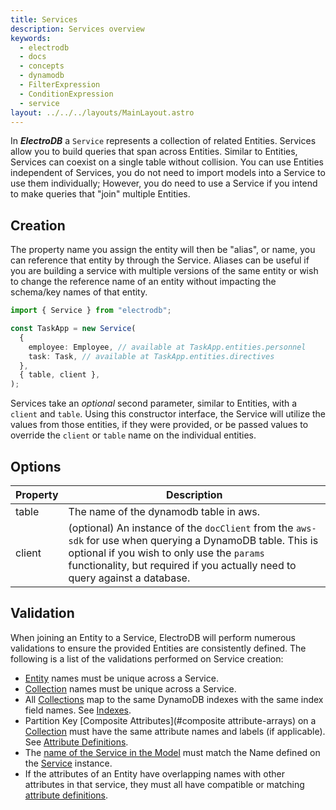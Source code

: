 ```yaml
---
title: Services
description: Services overview
keywords:
  - electrodb
  - docs
  - concepts
  - dynamodb
  - FilterExpression
  - ConditionExpression
  - service
layout: ../../../layouts/MainLayout.astro
---
```


In **_ElectroDB_** a `Service` represents a collection of related Entities. Services allow you to build queries that span across Entities. Similar to Entities, Services can coexist on a single table without collision. You can use Entities independent of Services, you do not need to import models into a Service to use them individually; However, you do need to use a Service if you intend to make queries that "join" multiple Entities.

## Creation

The property name you assign the entity will then be "alias", or name, you can reference that entity by through the Service. Aliases can be useful if you are building a service with multiple versions of the same entity or wish to change the reference name of an entity without impacting the schema/key names of that entity.

```typescript
import { Service } from "electrodb";

const TaskApp = new Service(
  {
    employee: Employee, // available at TaskApp.entities.personnel
    task: Task, // available at TaskApp.entities.directives
  },
  { table, client },
);
```

Services take an _optional_ second parameter, similar to Entities, with a `client` and `table`. Using this constructor interface, the Service will utilize the values from those entities, if they were provided, or be passed values to override the `client` or `table` name on the individual entities.

## Options

| Property | Description                                                                                                                                                                                                                              |
| -------- | ---------------------------------------------------------------------------------------------------------------------------------------------------------------------------------------------------------------------------------------- |
| table    | The name of the dynamodb table in aws.                                                                                                                                                                                                   |
| client   | (optional) An instance of the `docClient` from the `aws-sdk` for use when querying a DynamoDB table. This is optional if you wish to only use the `params` functionality, but required if you actually need to query against a database. |

## Validation

When joining an Entity to a Service, ElectroDB will perform numerous validations to ensure the provided Entities are consistently defined. The following is a list of the validations performed on Service creation:

- [Entity](/en/modeling/entities) names must be unique across a Service.
- [Collection](/en/modeling/collections) names must be unique across a Service.
- All [Collections](/en/modeling/collections) map to the same DynamoDB indexes with the same index field names. See [Indexes](/en/modeling/indexes).
- Partition Key [Composite Attributes](#composite attribute-arrays) on a [Collection](/en/modeling/collections) must have the same attribute names and labels (if applicable). See [Attribute Definitions](/en/modeling/attributes#attribute-definition).
- The [name of the Service in the Model](/en/modeling/entity#entity-definition-schema) must match the Name defined on the [Service](/en/modeling/services) instance.
- If the attributes of an Entity have overlapping names with other attributes in that service, they must all have compatible or matching [attribute definitions](/en/modeling/attributes#attribute-definition).
